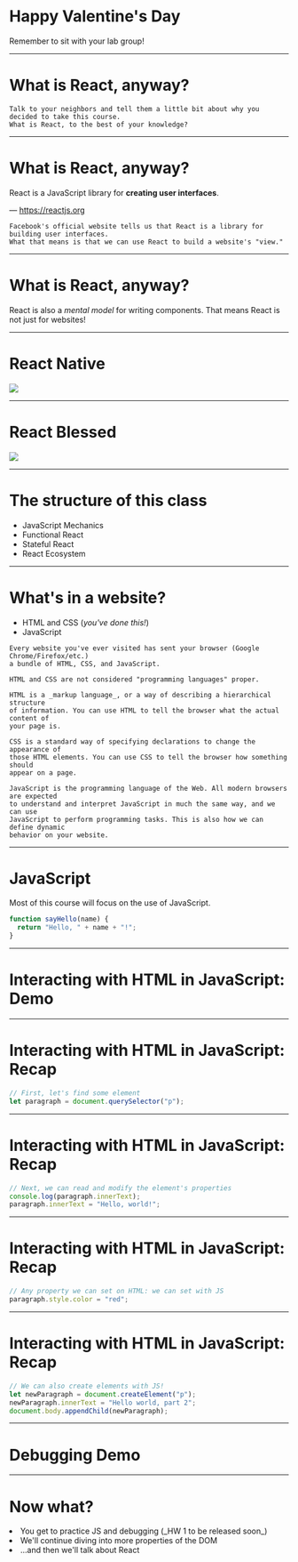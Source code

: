 
<Logo />

# Happy Valentine's Day

Remember to sit with your lab group!

---

# What is React, anyway?

```notes
Talk to your neighbors and tell them a little bit about why you decided to take this course.
What is React, to the best of your knowledge?
```

---

# What is React, anyway?

React is a JavaScript library for **creating user interfaces**.

&mdash; <https://reactjs.org>

```notes
Facebook's official website tells us that React is a library for building user interfaces.
What that means is that we can use React to build a website's "view."
```

---

# What is React, anyway?

React is also a _mental model_ for writing components.
That means React is not just for websites!

---

# React Native

![](https://makeitopen.com/images/f8_app_splash.png)

---

# React Blessed

![](https://raw.githubusercontent.com/Yomguithereal/react-blessed/master/img/demo.gif)

---

# The structure of this class

<ul style={{textAlign: "left"}}>
  <Appear>
    <li>JavaScript Mechanics</li>
    <li>Functional React</li>
    <li>Stateful React</li>
    <li>React Ecosystem</li>
  </Appear>
</ul>

---

# What's in a website?

- HTML and CSS (_you've done this!_)
- JavaScript

```notes
Every website you've ever visited has sent your browser (Google Chrome/Firefox/etc.)
a bundle of HTML, CSS, and JavaScript.

HTML and CSS are not considered "programming languages" proper.

HTML is a _markup language_, or a way of describing a hierarchical structure
of information. You can use HTML to tell the browser what the actual content of
your page is.

CSS is a standard way of specifying declarations to change the appearance of
those HTML elements. You can use CSS to tell the browser how something should
appear on a page.

JavaScript is the programming language of the Web. All modern browsers are expected
to understand and interpret JavaScript in much the same way, and we can use
JavaScript to perform programming tasks. This is also how we can define dynamic
behavior on your website.
```

---

# JavaScript

Most of this course will focus on the use of JavaScript.

```javascript
function sayHello(name) {
  return "Hello, " + name + "!";
}
```

---

# Interacting with HTML in JavaScript: Demo

---

# Interacting with HTML in JavaScript: Recap

```javascript
// First, let's find some element
let paragraph = document.querySelector("p");
```

---

# Interacting with HTML in JavaScript: Recap

```javascript
// Next, we can read and modify the element's properties
console.log(paragraph.innerText);
paragraph.innerText = "Hello, world!";
```

---

# Interacting with HTML in JavaScript: Recap

```javascript
// Any property we can set on HTML: we can set with JS
paragraph.style.color = "red";
```

---

# Interacting with HTML in JavaScript: Recap

```javascript
// We can also create elements with JS!
let newParagraph = document.createElement("p");
newParagraph.innerText = "Hello world, part 2";
document.body.appendChild(newParagraph);
```

---

# Debugging Demo

---

# Now what?

<Appear>
  <li>You get to practice JS and debugging (_HW 1 to be released soon_)</li>
  <li>We'll continue diving into more properties of the DOM</li>
  <li>...and then we'll talk about React</li>
</Appear>
